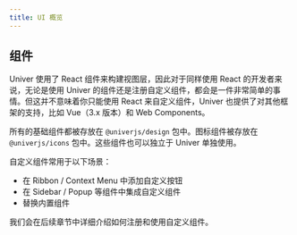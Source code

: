 ```yaml
---
title: UI 概览
---
```


## 组件

Univer 使用了 React 组件来构建视图层，因此对于同样使用 React 的开发者来说，无论是使用 Univer 的组件还是注册自定义组件，都会是一件非常简单的事情。但这并不意味着你只能使用 React 来自定义组件，Univer 也提供了对其他框架的支持，比如 Vue（3.x 版本）和 Web Components。

所有的基础组件都被存放在 `@univerjs/design` 包中。图标组件被存放在 `@univerjs/icons` 包中。这些组件也可以独立于 Univer 单独使用。

自定义组件常用于以下场景：

- 在 Ribbon / Context Menu 中添加自定义按钮
- 在 Sidebar / Popup 等组件中集成自定义组件
- 替换内置组件

我们会在后续章节中详细介绍如何注册和使用自定义组件。
